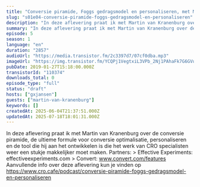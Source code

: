 ```yaml
---
title: "Conversie piramide, Foggs gedragsmodel en personaliseren, met Martin van Kranenburg"
slug: "s01e04-conversie-piramide-foggs-gedragsmodel-en-personaliseren"
description: "In deze aflevering praat ik met Martin van Kranenburg over de conversie piramide, de ultieme formule voor conversie optimalisatie, personaliseren en de tool die hij aan het ontwikkelen is die het werk van CRO specialisten weer een stukje makkelijker moet maken. Partners: > Effective Experiments: effectiveexperiments.com > Convert: www.convert.com/features Aanvullende info over deze aflevering kun je vinden op https://www.cro.cafe/podcast/conversie-piramide-foggs-gedragsmodel-en-personaliseren"
summary: "In deze aflevering praat ik met Martin van Kranenburg over de conversie piramide, de ultieme formule voor conversie optimalisatie, personaliseren en de tool die hij aan het ontwikkelen is die het werk van CRO specialisten weer een stukje makkelijker moet maken.\r\n\r\nPartners:\r\n> Effective Experiments: effectiveexperiments.com\r\n> Convert: www.convert.com/features\r\n\r\nAanvullende info over deze aflevering kun je vinden op https://www.cro.cafe/podcast/conversie-piramide-foggs-gedragsmodel-en-personaliseren"
episode: 5
season: 1
language: "en"
duration: "2857"
audioUrl: "https://media.transistor.fm/2c3397d7/07cf0dba.mp3"
imageUrl: "https://img.transistor.fm/YCQPj1VegtxiL3VPb_2Nj1PAhaFk7G6GVugYL6fZCtI/rs:fill:3000:3000:1/q:60/aHR0cHM6Ly9pbWct/dXBsb2FkLXByb2R1/Y3Rpb24udHJhbnNp/c3Rvci5mbS9lcGlz/b2RlLzExMDM3NC8x/NjAxNTg4NzUwLWFy/dHdvcmsuanBn.webp"
pubDate: 2019-01-27T15:18:00.000Z
transistorId: "110374"
downloads_total: 0
episode_type: "full"
status: "draft"
hosts: ["gxjansen"]
guests: ["martin-van-kranenburg"]
keywords: []
createdAt: 2025-06-04T21:37:51.000Z
updatedAt: 2025-07-18T18:01:31.000Z
---
```


In deze aflevering praat ik met Martin van Kranenburg over de conversie piramide, de ultieme formule voor conversie optimalisatie, personaliseren en de tool die hij aan het ontwikkelen is die het werk van CRO specialisten weer een stukje makkelijker moet maken. Partners: > Effective Experiments: effectiveexperiments.com > Convert: www.convert.com/features Aanvullende info over deze aflevering kun je vinden op https://www.cro.cafe/podcast/conversie-piramide-foggs-gedragsmodel-en-personaliseren
